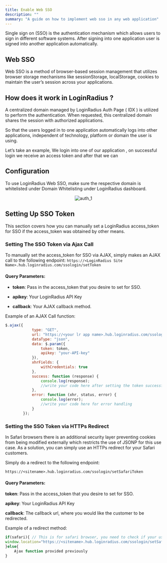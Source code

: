 ```yaml
---
title: Enable Web SSO
description: ""
summary: "A guide on how to implement web sso in any web application"
---
```


Single sign on (SSO) is the authentication mechanism which allows users to sign in different software systems.  After signing into one application user is signed into another application automatically. 

## Web SSO
Web SSO is a method of browser-based session management that utilizes browser storage mechanisms like sessionStorage, localStorage, cookies to maintain the user’s session across your applications.

## How does it work in LoginRadius ?
A centralized domain managed by LoginRadius Auth Page ( IDX ) is utilized to perform the authentication. When requested, this centralized domain shares the session with authorized applications.

So that the users logged in to one application automatically logs into other applications, independent of technology, platform or domain the user is using.

Let’s take an example, We login into one of our application , on successful login we receive an access token and after that we can 

## Configuration

To use LoginRadius Web SSO, make sure the respective domain is whitelisted under Domain Whitelisting under LoginRadius dashboard.


<div style="text-align:center">
  <img src="../assets/domain-whitelisting.png" alt="auth_1" />
</div>

## Setting Up SSO Token
This section covers how you can manually set a LoginRadius access_token for SSO if the access_token was obtained by other means.

### Setting The SSO Token via Ajax Call

To manually set the access_token for SSO via AJAX, simply makes an AJAX call to the following endpoint: `https://<LoginRadius Site Name>.hub.loginradius.com/ssologin/setToken`

#### Query Parameters:

- **token**: Pass in the access_token that you desire to set for SSO.

- **apikey**: Your LoginRadius API Key

- **callback**: Your AJAX callback method.

Example of an AJAX Call function:

```javascript
$.ajax({
            type: "GET",
            url: "https://<your lr app name>.hub.loginradius.com/ssologin/setToken",
            dataType: "json",
            data: $.param({
                token: token,
                apikey: "your-API-key"
            }),
            xhrFields: {
                withCredentials: true
            },
            success: function (response) {
                console.log(response);
                //write your code here after setting the token successfully
            },
            error: function (xhr, status, error) {
                console.log(error);
                //write your code here for error handling
            }
        });

```

### Setting the SSO Token via HTTPs Redirect

In Safari browsers there is an additional security layer preventing cookies from being modified externally which restricts the use of JSONP for this use case. As a solution, you can simply use an HTTPs redirect for your Safari customers.

Simply do a redirect to the following endpoint:

`https://<sitename>.hub.loginradius.com/ssologin/setSafariToken`

#### Query Parameters:

**token**: Pass in the access_token that you desire to set for SSO.

**apikey**: Your LoginRadius API Key

**callback**: The callback url, where you would like the customer to be redirected.

Example of a redirect method:

```javascript
if(safari){ // This is for safari browser, you need to check if your user is using safari or not
window.location="https://<sitename>.hub.loginradius.com/ssologin/setSafariToken?token=<accesstoken>&apiKey=<apikey>&callback=<callbackURL>"
}else{
   	Ajax function provided previously
}
```